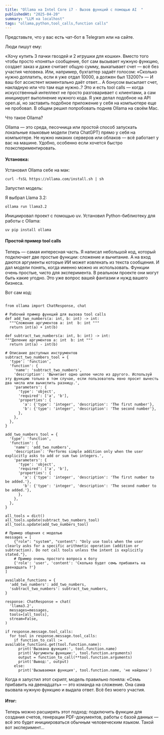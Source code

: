 ```yaml
---
title: "Ollama на Intel Core i7 - Вызов функций с помощью AI  "
publishedAt: "2025-04-20"
summary: "LLM на localhost"
tags: "ollama,python,tool_calls,function calls"
---
```




Представьте, что у вас есть чат-бот в Telegram или  на сайте. 

Люди пишут ему: 

«Хочу купить 3 пачки гвоздей и 2 игрушки для кошки». 
Вместо того чтобы просто «понять» сообщение, бот сам вызывает нужную функцию, создает заказ и 
даже считает общую сумму, выкатывает счет — всё без участия человека. 
Или, например, бухгалтер задаёт голосом: «Сколько нужно доплатить, если я уже отдал 10000, а должен был 13200?» — 
И ваш бот ассистент моментально даёт ответ... А бонусом высылает счет, накладную или что там еще нужно..?
Это и есть tool calls — когда искусственный интеллект не просто разговаривает с клиентами, а сам инициирует выполнение нужного кода. 
Я уже делал подобное на API open.ai, но заставить подобное приложение у себя на компьютере еще не пробовал. 
В общем решил попробовать подняв Ollama на своём Mac.

Что такое Ollama?


Ollama — это среда, песочница или простой способ запускать локальные языковые модели (типа ChatGPT) прямо у себя на компьютере. 
Не нужно никаких серверов или облаков — всё работает у вас на машине. Удобно, особенно если хочется быстро поэкспериментировать.


#### Установка:


Установил Ollama себе на мак:

```
curl -fsSL https://ollama.com/install.sh | sh
```
Запустил модель:

Я выбрал Llama 3.2:

```
ollama run llama3.2

```

Инициировал проект с помощью uv. Установил Python-библиотеку для работы с Ollama:

```
uv pip install ollama
```
#### Простой пример tool calls

Теперь — самая интересная часть. Я написал небольшой код, который подключает две простые функции: сложение и вычитание. 
А на вход даются аргументы которые ИИ может извлекать из текста сообщения.
И дал модели понять, когда именно можно их использовать.
Функции очень простые, чисто для эксперимента. В реальном проекте они могут быть какие угодно. 
Это уже вопрос вашей фантазии и нужд вашего бизнеса.

Вот сам код:
```

from ollama import ChatResponse, chat

# Рабочий пример функций для вызова tool calls
def add_two_numbers(a: int, b: int) -> int:
  """Сложение аргументов a: int  b: int """  
  return int(a) + int(b)

def subtract_two_numbers(a: int, b: int) -> int:
"""Деление аргументов a: int  b: int """
  return int(a) - int(b)

# Описание доступных инструментов
subtract_two_numbers_tool = {
  'type': 'function',
  'function': {
    'name': 'subtract_two_numbers',
    'description': 'Вычитает одно целое число из другого. Используй эту функцию только в том случае, если пользователь явно просит вычесть два числа или вычислить разницу.',
    'parameters': {
      'type': 'object',
      'required': ['a', 'b'],
      'properties': {
        'a': {'type': 'integer', 'description': 'The first number'},
        'b': {'type': 'integer', 'description': 'The second number'},
      },
    },
  },
}

add_two_numbers_tool = {
  'type': 'function',
  'function': {
    'name': 'add_two_numbers',
    'description': 'Performs simple addition only when the user explicitly asks to add or sum two integers.',
    'parameters': {
      'type': 'object',
      'required': ['a', 'b'],
      'properties': {
        'a': {'type': 'integer', 'description': 'The first number to be added.'},
        'b': {'type': 'integer', 'description': 'The second number to be added.'},
      },
    },
  },
}

all_tools = dict()
all_tools.update(subtract_two_numbers_tool)
all_tools.update(add_two_numbers_tool)

# Пример общения с моделью
messages = [
    {"role": "system", "content": "Only use tools when the user clearly asks for a specific arithmetic operation (addition or subtraction). Do not call tools unless the intent is explicitly stated."},
    # Пример очень простого вопроса к боту
    {'role': 'user', 'content': 'Сколько будет семь прибавить на двенадцать ?'}
]

available_functions = {
  'add_two_numbers': add_two_numbers,
  'subtract_two_numbers': subtract_two_numbers,
}

response: ChatResponse = chat(
  'llama3.2',
  messages=messages,
  tools=[all_tools],
  stream=False,
)

if response.message.tool_calls:
  for tool in response.message.tool_calls:
    if function_to_call := available_functions.get(tool.function.name):
      print('Вызвана функция:', tool.function.name)
      print('Аргументы функции:', tool.function.arguments)
      output = function_to_call(**tool.function.arguments)
      print('Вывод:', output)
    else:
      print('Вызываемая функция', tool.function.name, 'не найдена')

```

Когда я запустил этот скрипт, модель правильно поняла: «Семь прибавить на двенадцать» — это команда на сложение. Она сама вызвала нужную функцию и выдала ответ. Всё без моего участия.

#### Итог:
Теперь можно расширять этот подход: подключить функции для создания счетов, генерации PDF-документов, работы с базой данных — всё это будет инициироваться обычным человеческим языком.
Такой вот эксперимент...
